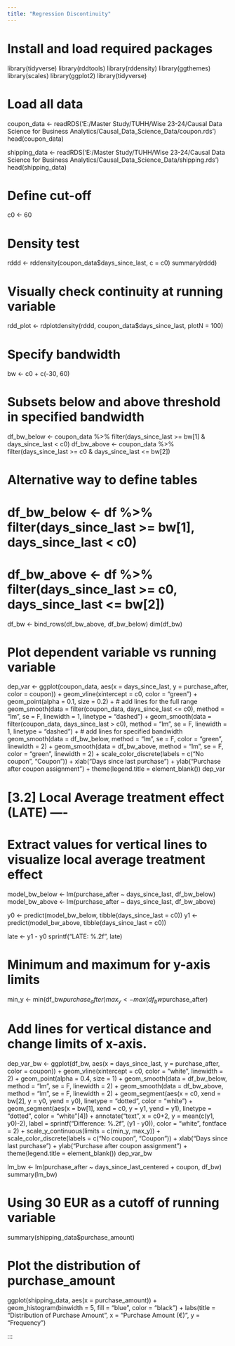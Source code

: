```yaml
---
title: "Regression Discontinuity"
---
```


# Install and load required packages

library(tidyverse)
library(rddtools)
library(rddensity)
library(ggthemes)
library(scales)
library(ggplot2)
library(tidyverse)



# Load all data
coupon_data <- readRDS('E:/Master Study/TUHH/Wise 23-24/Causal Data Science for Business Analytics/Causal_Data_Science_Data/coupon.rds')
head(coupon_data)

shipping_data <- readRDS('E:/Master Study/TUHH/Wise 23-24/Causal Data Science for Business Analytics/Causal_Data_Science_Data/shipping.rds')
head(shipping_data)

# Define cut-off
c0 <- 60

# Density test
rddd <- rddensity(coupon_data$days_since_last, c = c0)
summary(rddd)

# Visually check continuity at running variable
rdd_plot <- rdplotdensity(rddd, coupon_data$days_since_last, plotN = 100)

# Specify bandwidth
bw <- c0 + c(-30, 60)

# Subsets below and above threshold in specified bandwidth
df_bw_below <- coupon_data %>% filter(days_since_last >= bw[1] & days_since_last < c0)
df_bw_above <- coupon_data %>% filter(days_since_last >= c0 & days_since_last <= bw[2])

# Alternative way to define tables
# df_bw_below <- df %>% filter(days_since_last >= bw[1], days_since_last  < c0)
# df_bw_above <- df %>% filter(days_since_last >= c0, days_since_last <= bw[2])

df_bw <- bind_rows(df_bw_above, df_bw_below)
dim(df_bw)


# Plot dependent variable vs running variable
dep_var <-
  ggplot(coupon_data, aes(x = days_since_last, y = purchase_after, color = coupon)) +
  geom_vline(xintercept = c0, color = "green") +
  geom_point(alpha = 0.1, size = 0.2) +
  # add lines for the full range
  geom_smooth(data = filter(coupon_data, days_since_last <= c0), 
              method = "lm", se = F, linewidth = 1, linetype = "dashed") +
  geom_smooth(data = filter(coupon_data, days_since_last > c0), 
              method = "lm", se = F, linewidth = 1, linetype = "dashed") +
  # add lines for specified bandwidth
  geom_smooth(data = df_bw_below, method = "lm", se = F, 
              color = "green", linewidth = 2) +
  geom_smooth(data = df_bw_above, method = "lm", se = F, 
              color = "green", linewidth = 2) +
  scale_color_discrete(labels = c("No coupon", "Coupon")) +
  xlab("Days since last purchase") +
  ylab("Purchase after coupon assignment") +
  theme(legend.title = element_blank())
dep_var

# [3.2] Local Average treatment effect (LATE) ----
# Extract values for vertical lines to visualize local average treatment effect
model_bw_below <- lm(purchase_after ~ days_since_last, df_bw_below)
model_bw_above <- lm(purchase_after ~ days_since_last, df_bw_above)

y0 <- predict(model_bw_below, tibble(days_since_last = c0))
y1 <- predict(model_bw_above, tibble(days_since_last = c0))

late <- y1 - y0
sprintf("LATE: %.2f", late)

# Minimum and maximum for y-axis limits
min_y <- min(df_bw$purchase_after)
max_y <- max(df_bw$purchase_after)

# Add lines for vertical distance and change limits of x-axis.
dep_var_bw <- 
  ggplot(df_bw, aes(x = days_since_last, y = purchase_after, color = coupon)) +
  geom_vline(xintercept = c0, color = "white", linewidth = 2) +
  geom_point(alpha = 0.4, size = 1) +
  geom_smooth(data = df_bw_below, method = "lm", se = F, linewidth = 2) +
  geom_smooth(data = df_bw_above, method = "lm", se = F, linewidth = 2) +
  geom_segment(aes(x = c0, xend = bw[2], y = y0, yend = y0),
               linetype = "dotted", color = "white") +
  geom_segment(aes(x = bw[1], xend = c0, y = y1, yend = y1),
               linetype = "dotted", color = "white"[4]) +
  annotate("text", x = c0+2, y = mean(c(y1, y0)-2),
           label = sprintf("Difference: %.2f", (y1 - y0)),
           color = "white", fontface = 2) +
  scale_y_continuous(limits = c(min_y, max_y)) + 
  scale_color_discrete(labels = c("No coupon", "Coupon")) +
  xlab("Days since last purchase") +
  ylab("Purchase after coupon assignment") +
  theme(legend.title = element_blank())
dep_var_bw

lm_bw <- lm(purchase_after ~ days_since_last_centered + coupon, df_bw)
summary(lm_bw)

# Using 30 EUR as a cutoff of running variable
summary(shipping_data$purchase_amount)

# Plot the distribution of purchase_amount
ggplot(shipping_data, aes(x = purchase_amount)) +
  geom_histogram(binwidth = 5, fill = "blue", color = "black") +
  labs(title = "Distribution of Purchase Amount", x = "Purchase Amount (€)", y = "Frequency")


:::